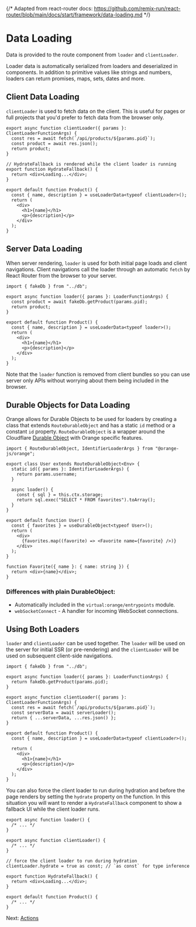 {/* Adapted from react-router docs: https://github.com/remix-run/react-router/blob/main/docs/start/framework/data-loading.md */}


# Data Loading

Data is provided to the route component from `loader` and `clientLoader`.

Loader data is automatically serialized from loaders and deserialized in components. In addition to primitive values like strings and numbers, loaders can return promises, maps, sets, dates and more.

## Client Data Loading

`clientLoader` is used to fetch data on the client. This is useful for pages or full projects that you'd prefer to fetch data from the browser only.

```tsx
export async function clientLoader({ params }: ClientLoaderFunctionArgs) {
  const res = await fetch(`/api/products/${params.pid}`);
  const product = await res.json();
  return product;
}

// HydrateFallback is rendered while the client loader is running
export function HydrateFallback() {
  return <div>Loading...</div>;
}

export default function Product() {
  const { name, description } = useLoaderData<typeof clientLoader>();
  return (
    <div>
      <h1>{name}</h1>
      <p>{description}</p>
    </div>
  );
}
```

## Server Data Loading

When server rendering, `loader` is used for both initial page loads and client navigations. Client navigations call the loader through an automatic `fetch` by React Router from the browser to your server.

```tsx
import { fakeDb } from "../db";

export async function loader({ params }: LoaderFunctionArgs) {
  const product = await fakeDb.getProduct(params.pid);
  return product;
}

export default function Product() {
  const { name, description } = useLoaderData<typeof loader>();
  return (
    <div>
      <h1>{name}</h1>
      <p>{description}</p>
    </div>
  );
}
```

Note that the `loader` function is removed from client bundles so you can use server only APIs without worrying about them being included in the browser.

## Durable Objects for Data Loading

Orange allows for Durable Objects to be used for loaders by creating a class that extends `RouteDurableObject` and has a static `id` method or a constant `id` property. `RouteDurableObject` is a wrapper around the Cloudflare [Durable Object](https://developers.cloudflare.com/durable-objects/api/base/) with Orange specific features.

```tsx
import { RouteDurableObject, IdentifierLoaderArgs } from "@orange-js/orange";

export class User extends RouteDurableObject<Env> {
  static id({ params }: IdentifierLoaderArgs) {
    return params.username;
  }

  async loader() {
    const { sql } = this.ctx.storage;
    return sql.exec("SELECT * FROM favorites").toArray();
  }
}

export default function User() {
  const { favorites } = useDurableObject<typeof User>();
  return (
    <div>
      {favorites.map((favorite) => <Favorite name={favorite} />)}
    </div>
  );
}

function Favorite({ name }: { name: string }) { 
  return <div>{name}</div>;
}
```

### Differences with plain DurableObject:

- Automatically included in the `virtual:orange/entrypoints` module.
- `webSocketConnect` - A handler for incoming WebSocket connections.

## Using Both Loaders

`loader` and `clientLoader` can be used together. The `loader` will be used on the server for initial SSR (or pre-rendering) and the `clientLoader` will be used on subsequent client-side navigations.

```tsx
import { fakeDb } from "../db";

export async function loader({ params }: LoaderFunctionArgs) {
  return fakeDb.getProduct(params.pid);
}

export async function clientLoader({ params }: ClientLoaderFunctionArgs) {
  const res = await fetch(`/api/products/${params.pid}`);
  const serverData = await serverLoader();
  return { ...serverData, ...res.json() };
}

export default function Product() {
  const { name, description } = useLoaderData<typeof clientLoader>();

  return (
    <div>
      <h1>{name}</h1>
      <p>{description}</p>
    </div>
  );
}
```

You can also force the client loader to run during hydration and before the page renders by setting the `hydrate` property on the function. In this situation you will want to render a `HydrateFallback` component to show a fallback UI while the client loader runs.

```tsx
export async function loader() {
  /* ... */
}

export async function clientLoader() {
  /* ... */
}

// force the client loader to run during hydration
clientLoader.hydrate = true as const; // `as const` for type inference

export function HydrateFallback() {
  return <div>Loading...</div>;
}

export default function Product() {
  /* ... */
}
```


Next: [Actions](./actions)


<ReactRouter link="https://reactrouter.com/start/framework/data-loading"/>
